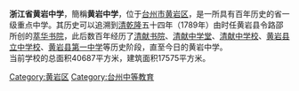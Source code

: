 {{noteTA
|1=zh-hant:黃巖;zh-hans:黄岩
}}
'''浙江省黄岩中学'''，簡稱'''黄岩中学'''，位于[[台州市|台州市]][[黄岩区|黄岩区]]，是一所具有百年历史的省一级重点中学。其历史可以追溯到[[清朝|清]][[乾隆|乾隆]]五十四年（1789年）由时任黄岩县令路邵所创的[[萃华书院|萃华书院]]，此后数百年经历了[[清献书院|清献书院]]、[[清献中学堂|清献中学堂]]、[[清献中学校|清献中学校]]、[[黄岩县立中学校|黄岩县立中学校]]、[[黄岩县第一中学|黄岩县第一中学]]等历史阶段，直至今日的黄岩中学。<br />
当前学校的总面积40687平方米，建筑面积17575平方米。

[[Category:黄岩区|Category:黄岩区]]
[[Category:台州中等教育|Category:台州中等教育]]